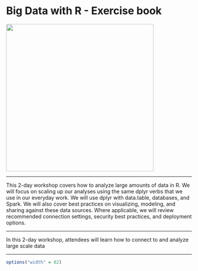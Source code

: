 # Big Data with R - Exercise book {-}

<img src="images/big-data.png" align="center" width="400px"> 

-----

This 2-day workshop covers how to analyze large amounts of data in R.  We will focus on scaling up our analyses using the same dplyr verbs that we use in our everyday work. We will use dplyr with data.table, databases, and Spark.  We will also cover best practices on visualizing, modeling, and sharing against these data sources.  Where applicable, we will review recommended connection settings, security best practices, and deployment options.

-----

In this 2-day workshop, attendees will learn how to connect to and analyze large scale data

-----

```r
options("width" = 82)
```

